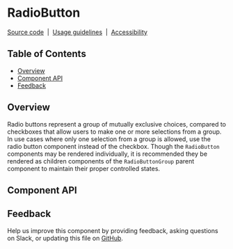 
<Meta of={RadioButtonStories} />

# RadioButton

[Source code](https://github.com/carbon-design-system/carbon/tree/main/packages/react/src/components/RadioButton)
&nbsp;|&nbsp;
[Usage guidelines](https://www.carbondesignsystem.com/components/radio-button/usage)
&nbsp;|&nbsp;
[Accessibility](https://www.carbondesignsystem.com/components/radio-button/accessibility)

## Table of Contents

- [Overview](#overview)
- [Component API](#component-api)
- [Feedback](#feedback)

## Overview

Radio buttons represent a group of mutually exclusive choices, compared to
checkboxes that allow users to make one or more selections from a group. In use
cases where only one selection from a group is allowed, use the radio button
component instead of the checkbox. Though the `RadioButton` components may be
rendered individually, it is recommended they be rendered as children components
of the `RadioButtonGroup` parent component to maintain their proper controlled
states.

<Canvas of={RadioButtonStories.Default} />

## Component API

<ArgTypes />

## Feedback

Help us improve this component by providing feedback, asking questions on Slack,
or updating this file on
[GitHub](https://github.com/carbon-design-system/carbon/edit/main/packages/react/src/components/RadioButton/RadioButton.mdx).
